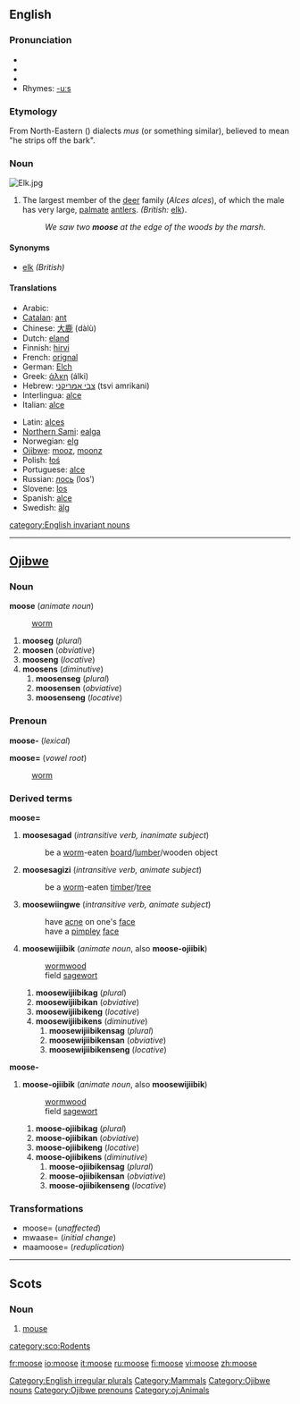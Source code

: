{{wikipedia}}
==English==

===Pronunciation===
*{{AHD|moo͞s}}
*{{IPA|/muːs/}}
*{{SAMPA|/mu:s/}}
*Rhymes: [[Rhymes:English:-uːs|-uːs]]

===Etymology===
From North-Eastern {{AmInd.}} ({{Algon.}}) dialects ''mus'' (or something similar), believed to mean "he strips off the bark".

===Noun===
[[Image:Elk.jpg|thumbnail|right]]
{{en-noun-irreg|moose}}

# {{US}} The largest member of the [[deer]] family (''Alces alces''), of which the male has very large, [[palmate]] [[antler]]s. ''(British:'' [[elk]]).
#:''We saw two '''moose''' at the edge of the woods by the marsh''.

====Synonyms====
*[[elk]] ''(British)''

====Translations====
{{top}}
*Arabic: {{ARchar|[[موظ]]}} {{Unicode|(al-mu:ʐ)}} {{m}}
*[[Catalan]]: [[ant#Catalan|ant]] {{m}}
*Chinese: [[大鹿]] (dàlù)
*Dutch: [[eland#Dutch|eland]] {{m}} 
*Finnish: [[hirvi]]
*French: [[orignal#French|orignal]] {{m}}
*German: [[Elch]] {{m}}
*Greek: [[άλκη]] (álki) {{f}}
*Hebrew: [[צבי אמריקני]] (tsvi amrikani) {{m}}
*Interlingua: [[alce]]
*Italian: [[alce]]
{{mid}}
*Latin: [[alces]] {{f}}
*[[Northern Sami]]: [[ealga]]
*Norwegian: [[elg]] {{m}}
*[[Ojibwe]]: [[mooz]], [[moonz]]
*Polish: [[łoś]] {{m}}
*Portuguese: [[alce]] {{m}}
*Russian: [[лось]] (los’) {{m}}
*Slovene: [[los#Slovenian|los]] {{m}}
*Spanish: [[alce#Spanish|alce]] {{m}}
*Swedish: [[älg]] {{c}}
{{bottom}}

[[category:English invariant nouns]]
[[Category:English irregular plurals]]
[[Category:Mammals]]

----

==[[Ojibwe]]==
===Noun===
'''moose''' (''animate noun'')
: [[worm]]
#'''mooseg''' (''plural'')
#'''moosen''' (''obviative'')
#'''mooseng''' (''locative'')
#'''moosens''' (''diminutive'')
##'''moosenseg''' (''plural'')
##'''moosensen''' (''obviative'')
##'''moosenseng''' (''locative'')

===Prenoun===
'''moose-''' (''lexical'')


'''moose=''' (''vowel root'')
: [[worm]]

===Derived terms===
'''moose='''
#'''moosesagad''' (''intransitive verb, inanimate subject'')
#:be a [[worm]]-eaten [[board]]/[[lumber]]/wooden object
#'''moosesagizi''' (''intransitive verb, animate subject'')
#:be a [[worm]]-eaten [[timber]]/[[tree]]
#'''moosewiingwe''' (''intransitive verb, animate subject'')
#:have [[acne]] on one's [[face]]
#:have a [[pimple]]y [[face]]
#'''moosewijiibik''' (''animate noun'', also '''moose-ojiibik''')
#:[[wormwood]]
#:field [[sagewort]]
##'''moosewijiibikag''' (''plural'')
##'''moosewijiibikan''' (''obviative'')
##'''moosewijiibikeng''' (''locative'')
##'''moosewijiibikens''' (''diminutive'')
###'''moosewijiibikensag''' (''plural'')
###'''moosewijiibikensan''' (''obviative'')
###'''moosewijiibikenseng''' (''locative'')

'''moose-'''
#'''moose-ojiibik''' (''animate noun'', also '''moosewijiibik''')
#:[[wormwood]]
#:field [[sagewort]]
##'''moose-ojiibikag''' (''plural'')
##'''moose-ojiibikan''' (''obviative'')
##'''moose-ojiibikeng''' (''locative'')
##'''moose-ojiibikens''' (''diminutive'')
###'''moose-ojiibikensag''' (''plural'')
###'''moose-ojiibikensan''' (''obviative'')
###'''moose-ojiibikenseng''' (''locative'')

===Transformations===
*moose= (''unaffected'')
*mwaase= (''initial change'')
*maamoose= (''reduplication'')

[[Category:Ojibwe nouns]]
[[Category:Ojibwe prenouns]]
[[Category:oj:Animals]]

----

==Scots==

===Noun===
{{sco-noun}}

# [[mouse]]

[[category:sco:Rodents]]

[[fr:moose]]
[[io:moose]]
[[it:moose]]
[[ru:moose]]
[[fi:moose]]
[[vi:moose]]
[[zh:moose]]